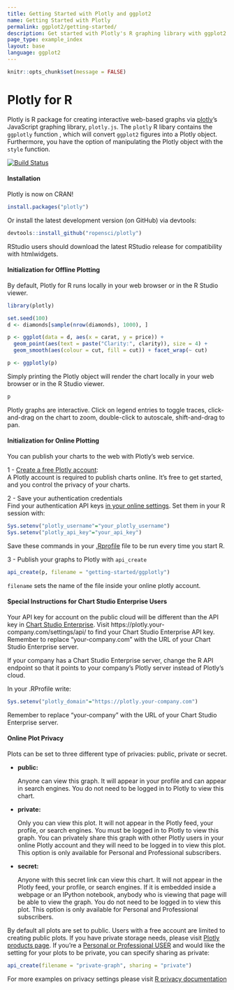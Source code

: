```yaml
---
title: Getting Started with Plotly and ggplot2
name: Getting Started with Plotly 
permalink: ggplot2/getting-started/
description: Get started with Plotly's R graphing library with ggplot2 to make interactive, publication-quality graphs online.
page_type: example_index
layout: base
language: ggplot2
---
```


```r
knitr::opts_chunk$set(message = FALSE)
```

# Plotly for R

Plotly is R package for creating interactive web-based graphs via [plotly](https://plot.ly/)'s JavaScript graphing library, `plotly.js`.
The `plotly` R libary contains the `ggplotly` function , which will convert `ggplot2` figures into a Plotly object. Furthermore, you have the option of manipulating the Plotly object with the `style` function.

<a href="https://travis-ci.org/ropensci/plotly">
    <img alt="Build Status" style="margin: 0;" src="https://travis-ci.org/ropensci/plotly.png?branch=master">
</a>

#### Installation

Plotly is now on CRAN!

```r
install.packages("plotly")
```

Or install the latest development version (on GitHub) via devtools:

```r
devtools::install_github("ropensci/plotly")
```

RStudio users should download the latest RStudio release for compatibility with htmlwidgets.

#### Initialization for Offline Plotting

By default, Plotly for R runs locally in your web browser or in the R Studio viewer.

``` r
library(plotly)

set.seed(100)
d <- diamonds[sample(nrow(diamonds), 1000), ]

p <- ggplot(data = d, aes(x = carat, y = price)) +
  geom_point(aes(text = paste("Clarity:", clarity)), size = 4) +
  geom_smooth(aes(colour = cut, fill = cut)) + facet_wrap(~ cut)

p <- ggplotly(p)
```

Simply printing the Plotly object will render the chart locally in your web browser or in the R Studio viewer.

``` r
p
```

Plotly graphs are interactive. Click on legend entries to toggle traces, click-and-drag on the chart to zoom, double-click to autoscale, shift-and-drag to pan.


#### Initialization for Online Plotting

You can publish your charts to the web with Plotly's web service.

1 - [Create a free Plotly account](https://plot.ly/api_signup):<br>
A Plotly account is required to publish charts online. It's free to get started, and you control the privacy of your charts.

2 - Save your authentication credentials<br>
Find your authentication API keys [in your online settings](https://plot.ly/settings/api). Set them in your R session with:

``` r
Sys.setenv("plotly_username"="your_plotly_username")
Sys.setenv("plotly_api_key"="your_api_key")
```

Save these commands in your [.Rprofile](http://www.statmethods.net/interface/customizing.html) file to be run every time you start R.

3 - Publish your graphs to Plotly with `api_create`

``` r
api_create(p, filename = "getting-started/ggplotly")
```

`filename` sets the name of the file inside your online plotly account.

#### Special Instructions for Chart Studio Enterprise Users

Your API key for account on the public cloud will be different than the API key in [Chart Studio Enterprise](https://plot.ly/product/enterprise/). Visit https://plotly.your-company.com/settings/api/ to find your Chart Studio Enterprise API key. Remember to replace "your-company.com" with the URL of your Chart Studio Enterprise server.

If your company has a Chart Studio Enterprise server, change the R API endpoint so that it points to your company's Plotly server instead of Plotly's cloud.

In your .RProfile write:

```r
Sys.setenv("plotly_domain"="https://plotly.your-company.com")
```

Remember to replace "your-company" with the URL of your Chart Studio Enterprise server.

#### Online Plot Privacy

Plots can be set to three different type of privacies: public, private or secret.

* **public:**

     Anyone can view this graph. It will appear in your profile
     and can appear in search engines. You do not need to be
     logged in to Plotly to view this chart.

* **private:**

     Only you can view this plot. It will not appear in the
     Plotly feed, your profile, or search engines. You must be
     logged in to Plotly to view this graph. You can privately
     share this graph with other Plotly users in your online
     Plotly account and they will need to be logged in to
     view this plot. This option is only available for Personal
     and Professional subscribers.

* **secret:**

     Anyone with this secret link can view this chart. It will
     not appear in the Plotly feed, your profile, or search
     engines. If it is embedded inside a webpage or an IPython
     notebook, anybody who is viewing that page will be able to
     view the graph. You do not need to be logged in to view
     this plot. This option is only available for Personal
     and Professional subscribers.

By default all plots are set to public. Users with a free account are limited to creating public plots. If you have private storage needs, please visit [Plotly products page](https://plot.ly/products). If you're a [Personal or Professional USER](https://plot.ly/settings/subscription/?modal=true&utm_source=api-docs&utm_medium=support-oss) and would like the setting for your plots to be private, you can specify sharing as private:

```r
api_create(filename = "private-graph", sharing = "private")
```
For more examples on privacy settings please visit [R privacy documentation](https://plot.ly/r/privacy/)
